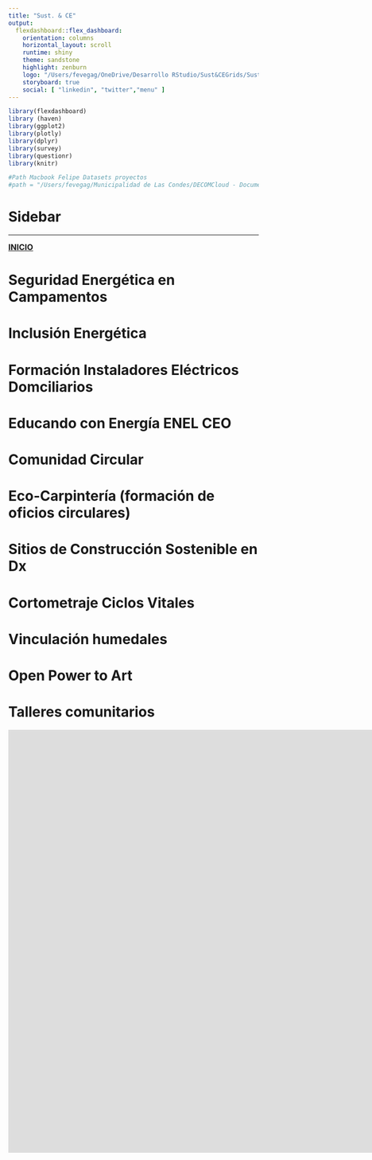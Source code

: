 ```yaml
---
title: "Sust. & CE"
output:
  flexdashboard::flex_dashboard:
    orientation: columns
    horizontal_layout: scroll
    runtime: shiny
    theme: sandstone
    highlight: zenburn
    logo: "/Users/fevegag/OneDrive/Desarrollo RStudio/Sust&CEGrids/Sust-CEGrids/images/enel_white_small.png"
    storyboard: true
    social: [ "linkedin", "twitter","menu" ]
---
```


```r

library(flexdashboard)
library (haven)
library(ggplot2)
library(plotly)
library(dplyr)
library(survey)
library(questionr)
library(knitr)

#Path Macbook Felipe Datasets proyectos
#path = "/Users/fevegag/Municipalidad de Las Condes/DECOMCloud - Documentos/Planificación Social y Estudios/Estudios/EN TRABAJO/2020/20200814 CENSO SOCIAL LAS CONDES 2020/"

```

Sidebar {.sidebar data-width=100}
=====================================
***
<p align="left"><font size=3><b><a href="https://fevegag.github.io/Sust-CEGrids/" target="_blank">INICIO</a></b></font></p>


Seguridad Energética en Campamentos {data-navmenu="Pobreza Energética"}
=====================================  

Inclusión Energética {data-navmenu="Pobreza Energética"}
=====================================  

Formación Instaladores Eléctricos Domciliarios {data-navmenu="Pobreza Multidimensional"}
=====================================  

Educando con Energía ENEL CEO {data-navmenu="Pobreza Multidimensional"}
=====================================  

Comunidad Circular {data-navmenu="Economía Circular"}
=====================================  

Eco-Carpintería (formación de oficios circulares) {data-navmenu="Economía Circular"}
=====================================  

Sitios de Construcción Sostenible en Dx {data-navmenu="Economía Circular"}
=====================================  

Cortometraje Ciclos Vitales {data-navmenu="Cambio climático"}
=====================================  

Vinculación humedales {data-navmenu="Cambio climático"}
=====================================  

Open Power to Art  {data-navmenu="Ciudades y Comunidades Sostenibles"}
=====================================  


Talleres comunitarios {data-orientation=rows}
=====================================


<iframe title="Dashboard Talleres Sust. and CE - Panel" width="1800" height="850" src="https://app.powerbi.com/reportEmbed?reportId=f959ece7-07b0-4e62-984d-27b2f50c9a6b&autoAuth=true&ctid=d539d4bf-5610-471a-afc2-1c76685cfefa" frameborder="0" allowFullScreen="true"></iframe>